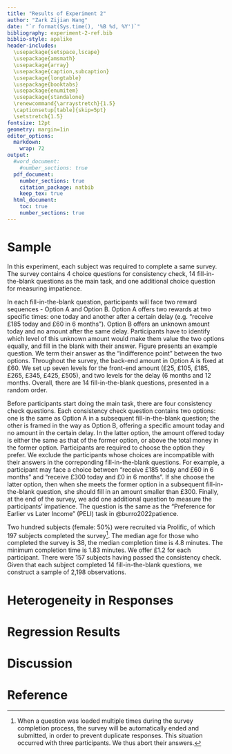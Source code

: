 ```yaml
---
title: "Results of Experiment 2"
author: "Zark Zijian Wang"
date: "`r format(Sys.time(), '%B %d, %Y')`"
bibliography: experiment-2-ref.bib
biblio-style: apalike
header-includes: 
  \usepackage{setspace,lscape}
  \usepackage{amsmath}
  \usepackage{array}
  \usepackage{caption,subcaption}
  \usepackage{longtable}
  \usepackage{booktabs}
  \usepackage{enumitem}
  \usepackage{standalone}
  \renewcommand{\arraystretch}{1.5}
  \captionsetup[table]{skip=5pt}
  \setstretch{1.5} 
fontsize: 12pt
geometry: margin=1in
editor_options: 
  markdown: 
    wrap: 72
output:
  #word_document:
    #number_sections: true
  pdf_document:
    number_sections: true
    citation_package: natbib
    keep_tex: true
  html_document:
    toc: true
    number_sections: true
---
```


# Sample

In this experiment, each subject was required to complete a same survey.
The survey contains 4 choice questions for consistency check, 14
fill-in-the-blank questions as the main task, and one additional choice
question for measuring impatience.

In each fill-in-the-blank question, participants will face two reward
sequences - Option A and Option B. Option A offers two rewards at two
specific times: one today and another after a certain delay (e.g.
"receive £185 today and £60 in 6 months"). Option B offers an unknown
amount today and no amount after the same delay. Participants have to
identify which level of this unknown amount would make them value the
two options equally, and fill in the blank with their answer. Figure
\ref{fig:fill-blank-screen} presents an example question. We term their
answer as the "indifference point" between the two options. Throughout
the survey, the back-end amount in Option A is fixed at £60. We set up
seven levels for the front-end amount (£25, £105, £185, £265, £345,
£425, £505), and two levels for the delay (6 months and 12 months.
Overall, there are 14 fill-in-the-blank questions, presented in a random
order.

```{=tex}
\begin{figure}
  \vspace{16pt}
  \centering
  \includegraphics[width=0.96\textwidth]{figures/screenshot.png}
  \caption{Screenshot of an fill-in-the-blank question}
  \label{fig:fill-blank-screen}
\end{figure}
```
Before participants start doing the main task, there are four
consistency check questions. Each consistency check question contains
two options: one is the same as Option A in a subsequent
fill-in-the-blank question; the other is framed in the way as Option B,
offering a specific amount today and no amount in the certain delay. In
the latter option, the amount offered today is either the same as that
of the former option, or above the total money in the former option.
Participants are required to choose the option they prefer. We exclude
the participants whose choices are incompatible with their answers in
the correponding fill-in-the-blank questions. For example, a participant
may face a choice between "receive £185 today and £60 in 6 months" and
"receive £300 today and £0 in 6 months". If she choose the latter
option, then when she meets the former option in a subsequent
fill-in-the-blank question, she should fill in an amount smaller than
£300. Finally, at the end of the survey, we add one additional question
to measure the participants' impatience. The question is the same as the
"Preference for Earlier vs Later Income" (PELI) task in
@burro2022patience.

Two hundred subjects (female: 50%) were recruited via Prolific, of which
197 subjects completed the survey[^1]. The median age for those who
completed the survey is 38, the median completion time is 4.8 minutes.
The minimum completion time is 1.83 minutes. We offer £1.2 for each
participant. There were 157 subjects having passed the consistency
check. Given that each subject completed 14 fill-in-the-blank questions,
we construct a sample of 2,198 observations.

[^1]: When a question was loaded multiple times during the survey
    completion process, the survey will be automatically ended and
    submitted, in order to prevent duplicate responses. This situation
    occurred with three participants. We thus abort their answers.

# Heterogeneity in Responses

# Regression Results

\input{tables/reg_combined_tab.tex}

# Discussion

# Reference
